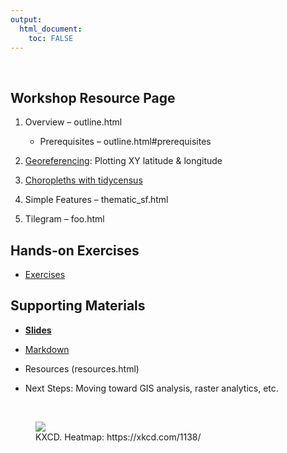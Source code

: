 ```yaml
---
output: 
  html_document:
    toc: FALSE
---
```

&nbsp;

## Workshop Resource Page

1. Overview -- outline.html

    - Prerequisites  --  outline.html#prerequisites
    
1. [Georeferencing](01_georeference.html):  Plotting XY latitude & longitude

1. [Choropleths with tidycensus](02_choropleth.html)

1. Simple Features -- thematic_sf.html

1. Tilegram -- foo.html

## Hands-on Exercises

- [Exercises](exercises.html)


## Supporting Materials

- [**Slides**](slides)

- [Markdown](https://rfun.library.duke.edu/git/markdown.html)  

- Resources    (resources.html)

- Next Steps: Moving toward GIS analysis, raster analytics, etc.


&nbsp;

<figure>![](https://imgs.xkcd.com/comics/heatmap.png)<figcaption>KXCD.  Heatmap:  https://xkcd.com/1138/</figcaption></figure><br>


